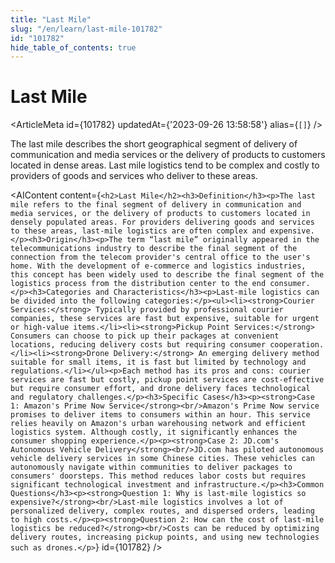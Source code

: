 ```yaml
---
title: "Last Mile"
slug: "/en/learn/last-mile-101782"
id: "101782"
hide_table_of_contents: true
---
```



# Last Mile

<ArticleMeta id={101782} updatedAt={'2023-09-26 13:58:58'} alias={`[]`} />
<div className='border-solid border-b border-t-0 my-4 border-[var(--ifm-color-gray-300)]' />

The last mile describes the short geographical segment of delivery of communication and media services or the delivery of products to customers located in dense areas. Last mile logistics tend to be complex and costly to providers of goods and services who deliver to these areas.

<AIContent content={`<h2>Last Mile</h2><h3>Definition</h3><p>The last mile refers to the final segment of delivery in communication and media services, or the delivery of products to customers located in densely populated areas. For providers delivering goods and services to these areas, last-mile logistics are often complex and expensive.</p><h3>Origin</h3><p>The term “last mile” originally appeared in the telecommunications industry to describe the final segment of the connection from the telecom provider's central office to the user's home. With the development of e-commerce and logistics industries, this concept has been widely used to describe the final segment of the logistics process from the distribution center to the end consumer.</p><h3>Categories and Characteristics</h3><p>Last-mile logistics can be divided into the following categories:</p><ul><li><strong>Courier Services:</strong> Typically provided by professional courier companies, these services are fast but expensive, suitable for urgent or high-value items.</li><li><strong>Pickup Point Services:</strong> Consumers can choose to pick up their packages at convenient locations, reducing delivery costs but requiring consumer cooperation.</li><li><strong>Drone Delivery:</strong> An emerging delivery method suitable for small items, it is fast but limited by technology and regulations.</li></ul><p>Each method has its pros and cons: courier services are fast but costly, pickup point services are cost-effective but require consumer effort, and drone delivery faces technological and regulatory challenges.</p><h3>Specific Cases</h3><p><strong>Case 1: Amazon's Prime Now Service</strong><br/>Amazon's Prime Now service promises to deliver items to consumers within an hour. This service relies heavily on Amazon's urban warehousing network and efficient logistics system. Although costly, it significantly enhances the consumer shopping experience.</p><p><strong>Case 2: JD.com's Autonomous Vehicle Delivery</strong><br/>JD.com has piloted autonomous vehicle delivery services in some Chinese cities. These vehicles can autonomously navigate within communities to deliver packages to consumers' doorsteps. This method reduces labor costs but requires significant technological investment and infrastructure.</p><h3>Common Questions</h3><p><strong>Question 1: Why is last-mile logistics so expensive?</strong><br/>Last-mile logistics involves a lot of personalized delivery, complex routes, and dispersed orders, leading to high costs.</p><p><strong>Question 2: How can the cost of last-mile logistics be reduced?</strong><br/>Costs can be reduced by optimizing delivery routes, increasing pickup points, and using new technologies such as drones.</p>`} id={101782} />
